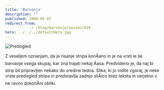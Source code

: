 ```yaml
---
title: 'Barvanje'
description: ""
published: 2006-05-07
redirect_from: 
            - /blog/barvanje/swizec/419
hero: ../../../defaultHero.jpg
---
```

![Predogled](/includes/editor_upload/Image/sneeks/sneek1.jpg)  
  


Z veseljem oznanjam, da je risanje stripa konÄano in je na vrsti le še barvanje vsega skupaj, kar zna trajati nekaj Äasa. Predvideno je, da naj bi strip bil pripravljen nekako do sredine tedna. Slika, ki jo vidite zgoraj, je neke vrste predogled stripa in predstavlja zadnjo sliÄico brez teksta in verjetno v ne ravno dokonÄni obliki.